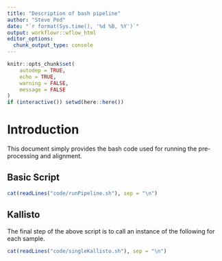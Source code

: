 ```yaml
---
title: "Description of bash pipeline"
author: "Steve Ped"
date: "`r format(Sys.time(), '%d %B, %Y')`"
output: workflowr::wflow_html
editor_options:
  chunk_output_type: console
---
```


```r
knitr::opts_chunk$set(
    autodep = TRUE,
	echo = TRUE,
	warning = FALSE,
	message = FALSE
)
if (interactive()) setwd(here::here())
```


# Introduction

This document simply provides the bash code used for running the pre-processing and alignment.

## Basic Script

```r
cat(readLines("code/runPipeline.sh"), sep = "\n")
```

## Kallisto

The final step of the above script is to call an instance of the following for each sample.

```r
cat(readLines("code/singleKallisto.sh"), sep = "\n")
```


